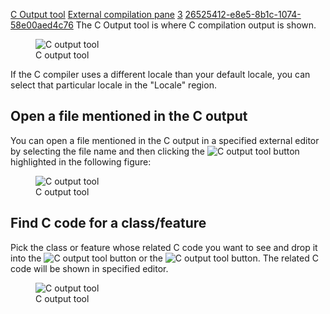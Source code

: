 [[Property:title|C Output tool]]
[[Property:link_title|External compilation pane]]
[[Property:weight|3]]
[[Property:uuid|26525412-e8e5-8b1c-1074-58e00aed4c76]]
The C Output tool is where C compilation output is shown.

[[Image:coutput1|C output tool]]  

If the C compiler uses a different locale than your default locale, you can select that particular locale in the "Locale" region.

==Open a file mentioned in the C output==

You can open a file mentioned in the C output in a specified external editor by selecting the file name and then clicking the  [[Image:metrics-tool--command-send-to-external-editor-icon|C output tool]]  button highlighted in the following figure:

[[Image:coutput2|C output tool]]  

==Find C code for a class/feature==

Pick the class or feature whose related C code you want to see and drop it into the  [[Image:coutput4|C output tool]] button or the  [[Image:coutput5|C output tool]]  button. The related C code will be shown in specified editor. 

[[Image:coutput3|C output tool]]  




